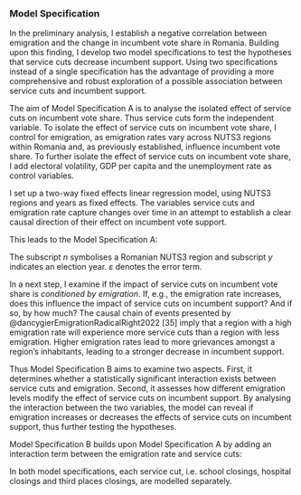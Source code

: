 ### Model Specification
<!-- Empirical specification based on operationalised variables -->

<!-- Intro -->
In the preliminary analysis, I establish a negative correlation between emigration and the change in incumbent vote share in Romania. Building upon this  finding, I develop two model specifications to test the hypotheses that service cuts decrease incumbent support. Using two specifications instead of a single specification has the advantage of providing a more comprehensive and robust exploration of a possible association between service cuts and incumbent support.

<!-- Model Specification A -->
The aim of Model Specification A is to analyse the isolated effect of service cuts on incumbent vote share. Thus service cuts form the independent variable. To isolate the effect of service cuts on incumbent vote share, I control for emigration, as emigration rates vary across NUTS3 regions within Romania and, as previously established, influence incumbent vote share. To further isolate the effect of service cuts on incumbent vote share, I add electoral volatility, GDP per capita and the unemployment rate as control variables.

I set up a two-way fixed effects linear regression model, using NUTS3 regions and years as fixed effects. The variables service cuts and emigration rate capture changes over time in an attempt to establish a clear causal direction of their effect on incumbent vote support.

This leads to the Model Specification A:

\begin{equation*}
\begin{aligned}
Incumbent \; Vote \; Share \; Change_{n,y} = \beta_n & + \beta_y & \\
& + \beta_1Service \; Cuts_{n, y} \\
& + \beta_2External \; Emigration \; Rate_{n, y} \\
& + \beta_3Electoral \; Volatility_{n, y} \\
& + \beta_4GDP_{n, y} \\
& + \beta_5Unemployment_{n, y} \\
& + \varepsilon
\end{aligned}
\end{equation*}

The subscript $n$ symbolises a Romanian NUTS3 region and subscript $y$ indicates an election year. $ε$ denotes the error term.

<!-- Model Specification B -->
In a next step, I examine if the impact of service cuts on incumbent vote share is *conditioned by emigration*. If, e.g., the emigration rate increases, does this influence the impact of service cuts on incumbent support? And if so, by how much? The causal chain of events presented by @dancygierEmigrationRadicalRight2022 [35] imply that a region with a high emigration rate will experience more service cuts than a region with less emigration. Higher emigration rates lead to more grievances amongst a region’s inhabitants, leading to a stronger decrease in incumbent support.

Thus Model Specification B aims to examine two aspects. First, it determines whether a statistically significant interaction exists between service cuts and emigration. Second, it assesses how different emigration levels modify the effect of service cuts on incumbent support. By analysing the interaction between the two variables, the model can reveal if emigration increases or decreases the effects of service cuts on incumbent support, thus further testing the hypotheses.

Model Specification B builds upon Model Specification A by adding an interaction term between the emigration rate and service cuts:

\begin{equation*}
\begin{aligned}
Incumbent \; Vote \; Share \; Change_{n, y} = \beta_n & + \beta_y & \\
      & + \beta_1Service \; Cuts_{n, y} \\
      & + \beta_2External \; Emigration \; Rate_{n, y} \\
      & + \beta_3 (Emigration \; Rate_{n, y} \times Service \; Cuts_{n, y}) \\
      & + \beta_4Electoral \; Volatility_{n, y} \\
      & + \beta_5GDP_{n, y} \\
      & + \beta_6Unemployment_{n, y} \\
      & + \varepsilon
\end{aligned}
\end{equation*}

In both model specifications, each service cut, i.e. school closings, hospital closings and third places closings, are modelled separately. 

